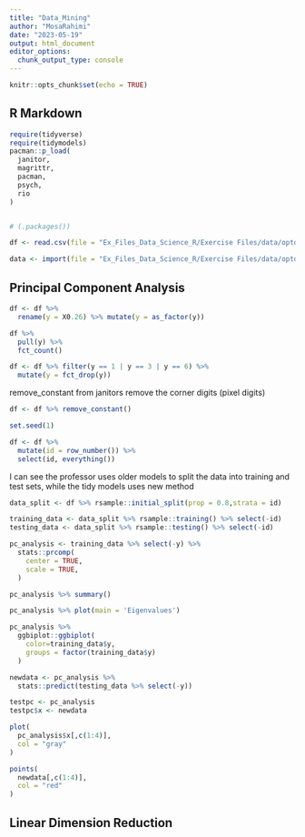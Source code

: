 ```yaml
---
title: "Data_Mining"
author: "MosaRahimi"
date: "2023-05-19"
output: html_document
editor_options: 
  chunk_output_type: console
---
```


```r
knitr::opts_chunk$set(echo = TRUE)
```

## R Markdown

```r
require(tidyverse)
require(tidymodels)
pacman::p_load(
  janitor,
  magrittr,
  pacman,
  psych,
  rio
)


# (.packages())

```

```r
df <- read.csv(file = "Ex_Files_Data_Science_R/Exercise Files/data/optdigits.csv")

```

```r
data <- import(file = "Ex_Files_Data_Science_R/Exercise Files/data/optdigits.csv") %>% as_tibble()

```

## Principal Component Analysis
```r
df <- df %>% 
  rename(y = X0.26) %>% mutate(y = as_factor(y))

df %>%
  pull(y) %>%
  fct_count()

```

```r
df <- df %>% filter(y == 1 | y == 3 | y == 6) %>% 
  mutate(y = fct_drop(y))

```

remove_constant from janitors remove the corner digits (pixel digits)

```r
df <- df %>% remove_constant()

```


```r
set.seed(1)

df <- df %>% 
  mutate(id = row_number()) %>% 
  select(id, everything())

```


I can see the professor uses older models to split the data into training and test sets, while the tidy models uses new method 

```r
data_split <- df %>% rsample::initial_split(prop = 0.8,strata = id)

training_data <- data_split %>% rsample::training() %>% select(-id)
testing_data <- data_split %>% rsample::testing() %>% select(-id)

```


```r

pc_analysis <- training_data %>% select(-y) %>% 
  stats::prcomp(
    center = TRUE,
    scale = TRUE,
  )

```


```r
pc_analysis %>% summary()

```


```r
pc_analysis %>% plot(main = 'Eigenvalues')

```


```r
pc_analysis %>% 
  ggbiplot::ggbiplot(
    color=training_data$y,
    groups = factor(training_data$y)
  )

```


```r
newdata <- pc_analysis %>% 
  stats::predict(testing_data %>% select(-y))

```


```r
testpc <- pc_analysis
testpc$x <- newdata

```


```r
plot(
  pc_analysis$x[,c(1:4)],
  col = "gray"
)

points(
  newdata[,c(1:4)],
  col = "red"
)

```



## Linear Dimension Reduction 
```r


```


```r
```


```r
```


```r
```


```r
```


```r
```


```r
```


```r
```


```r
```

